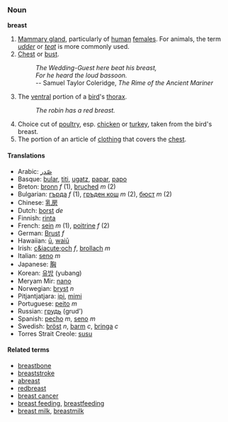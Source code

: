 === Noun ===
'''breast'''

# [[Mammary gland]], particularly of [[human]] [[female]]s.  For animals, the term ''[[udder]]'' or ''[[teat]]'' is more commonly used.
# [[Chest]] or [[bust]].
#: ''The Wedding-Guest here beat his breast,''
#: ''For he heard the loud bassoon.''
#: -- Samuel Taylor Coleridge, ''The Rime of the Ancient Mariner''
#The [[ventral]] portion of a [[bird]]'s [[thorax]].
#: ''The robin has a red breast.''
# Choice cut of [[poultry]], esp. [[chicken]] or [[turkey]], taken from the bird's breast.
# The portion of an article of [[clothing]] that covers the [[chest]].

==== Translations ====
*Arabic: [[صّدر]]
*Basque: [[bular]], [[titi]], [[ugatz]], [[papar]], [[papo]]
*Breton: [[bronn]] ''f'' (1), [[bruched]] ''m'' (2)
*Bulgarian: [[гърда]] ''f'' (1), [[гръден кош]] ''m'' (2), [[бюст]] ''m'' (2)
*Chinese: [[乳房]]
*Dutch: [[borst]] ''de''
*Finnish: [[rinta]]
*French: [[sein]] ''m'' (1), [[poitrine]] ''f'' (2)
*German: [[Brust]] ''f''
*Hawaiian: [[ū]], [[waiū]]
*Irish: [[c&iacute;och]] ''f'', [[brollach]] ''m''
*Italian: [[seno]] ''m''
*Japanese: [[胸]] 
*Korean: [[유방]] (yubang)
*Meryam Mir: [[nano]]
*Norwegian: [[bryst]] ''n''
*Pitjantjatjara: [[ipi]], [[mimi]]
*Portuguese: [[peito]] ''m''
*Russian: [[грудь]] (grud')
*Spanish: [[pecho]] ''m'', [[seno]] ''m''
*Swedish: [[bröst]] ''n'', [[barm]] ''c'', [[bringa]] ''c''
*Torres Strait Creole: [[susu]]

==== Related terms ====
*[[breastbone]]
*[[breaststroke]]
*[[abreast]]
*[[redbreast]]
*[[breast cancer]]
*[[breast feeding]], [[breastfeeding]]
*[[breast milk]], [[breastmilk]]